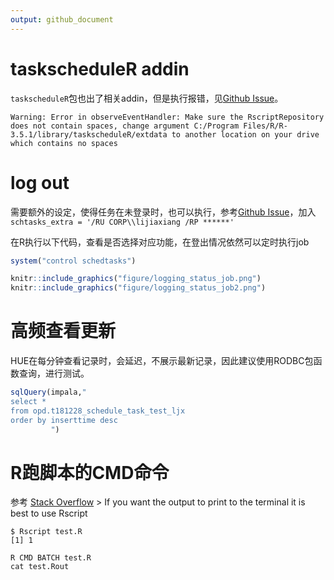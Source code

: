 ```yaml
---
output: github_document
---
```


# taskscheduleR addin

`taskscheduleR`包也出了相关addin，但是执行报错，见[Github Issue](https://github.com/bnosac/taskscheduleR/issues/61)。

```
Warning: Error in observeEventHandler: Make sure the RscriptRepository does not contain spaces, change argument C:/Program Files/R/R-3.5.1/library/taskscheduleR/extdata to another location on your drive which contains no spaces
```

# log out

需要额外的设定，使得任务在未登录时，也可以执行，参考[Github Issue](https://github.com/bnosac/taskscheduleR/issues/44)，加入`schtasks_extra = '/RU CORP\\lijiaxiang /RP ******'`

在R执行以下代码，查看是否选择对应功能，在登出情况依然可以定时执行job

```r
system("control schedtasks")
```

```r
knitr::include_graphics("figure/logging_status_job.png")
knitr::include_graphics("figure/logging_status_job2.png")
```


# 高频查看更新

HUE在每分钟查看记录时，会延迟，不展示最新记录，因此建议使用RODBC包函数查询，进行测试。

```r
sqlQuery(impala,"
select *
from opd.t181228_schedule_task_test_ljx
order by inserttime desc
         ")
```

# R跑脚本的CMD命令

参考
[Stack Overflow](https://stackoverflow.com/questions/18306362/run-r-script-from-command-line)
>
If you want the output to print to the terminal it is best to use Rscript

```shell
$ Rscript test.R
[1] 1
```

```
R CMD BATCH test.R
cat test.Rout
```

